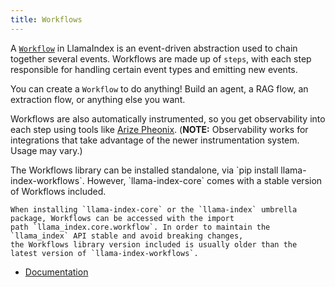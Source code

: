 ```yaml
---
title: Workflows
---
```


A [`Workflow`](/python/workflows/) in LlamaIndex is an event-driven abstraction used to chain together several events. Workflows are made up
of `steps`, with each step responsible for handling certain event types and emitting new events.

You can create a `Workflow` to do anything! Build an agent, a RAG flow, an extraction flow, or anything else you want.

Workflows are also automatically instrumented, so you get observability into each step using tools like [Arize Pheonix](/python/framework/module_guides/observability#arize-phoenix-local). (**NOTE:** Observability works for integrations that take advantage of the newer instrumentation system. Usage may vary.)

<Aside>
  The Workflows library can be installed standalone, via `pip install
  llama-index-workflows`. However, `llama-index-core` comes with a stable
  version of Workflows included.
</Aside>

    When installing `llama-index-core` or the `llama-index` umbrella package, Workflows can be accessed with the import
    path `llama_index.core.workflow`. In order to maintain the `llama_index` API stable and avoid breaking changes,
    the Workflows library version included is usually older than the latest version of `llama-index-workflows`.

- [Documentation](/python/workflows/)
